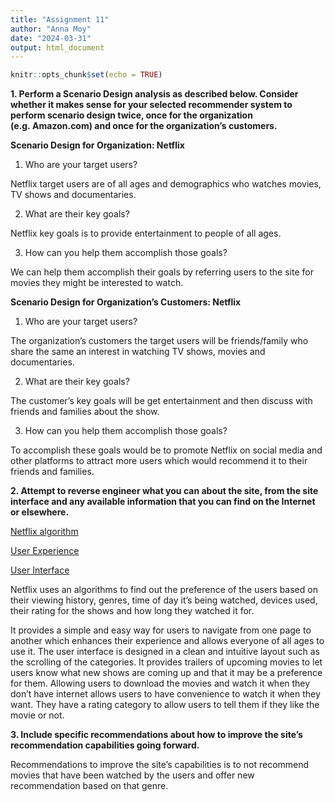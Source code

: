 ```yaml
---
title: "Assignment 11"
author: "Anna Moy"
date: "2024-03-31"
output: html_document
---
```


```r
knitr::opts_chunk$set(echo = TRUE)
```



**1. Perform a Scenario Design analysis as described below.  Consider whether it makes sense for your selected recommender system to perform scenario design twice, once for the organization (e.g. Amazon.com) and once for the organization's customers.**

**Scenario Design for Organization: Netflix**

1. Who are your target users?

Netflix target users are of all ages and demographics who watches movies, TV shows and documentaries. 

2. What are their key goals?

Netflix key goals is to provide entertainment to people of all ages. 

3. How can you help them accomplish those goals?

We can help them accomplish their goals by referring users to the site for movies they might be interested to watch. 

**Scenario Design for Organization's Customers: Netflix**

1. Who are your target users?

The organization's customers the target users will be friends/family who share the same an interest in watching TV shows, movies and documentaries. 

2. What are their key goals?

The customer's key goals will be get entertainment and then discuss with friends and families about the show. 

3. How can you help them accomplish those goals?

To accomplish these goals would be to promote Netflix on social media and other platforms to attract more users which would recommend it to their friends and families. 



**2. Attempt to reverse engineer what you can about the site, from the site interface and any available information that you can find on the Internet or elsewhere.**

[Netflix algorithm](https://help.netflix.com/en/node/100639)

[User Experience](https://curiouscore.com/resource/analysing-netflixs-user-experience/#:~:text=Netflix%20also%20features%20good%20user,in%20the%20site%20via%20thumbnails)

[User Interface](https://bootcamp.uxdesign.cc/elevating-entertainment-a-case-study-on-netflixs-user-experience-e8d49d9890b5)

Netflix uses an algorithms to find out the preference of the users based on their viewing history, genres, time of day it's being watched, devices used, their rating for the shows and how long they watched it for. 

It provides a simple and easy way for users to navigate from one page to another which enhances their experience and allows everyone of all ages to use it. The user interface is designed in a clean and intuitive layout such as the scrolling of the categories. It provides trailers of upcoming movies to let users know what new shows are coming up and that it may be a preference for them. Allowing users to download the movies and watch it when they don't have internet allows users to have convenience to watch it when they want. They have a rating category to allow users to tell them if they like the movie or not. 


**3. Include specific recommendations about how to improve the site's recommendation capabilities going forward.**

Recommendations to improve the site's capabilities is to not recommend movies that have been watched by the users and offer new recommendation based on that genre.
